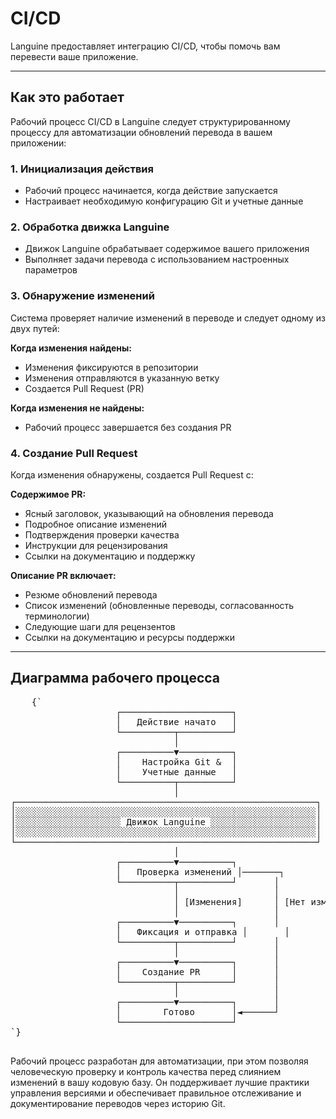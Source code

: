 # CI/CD

Languine предоставляет интеграцию CI/CD, чтобы помочь вам перевести ваше приложение.

---

## Как это работает

Рабочий процесс CI/CD в Languine следует структурированному процессу для автоматизации обновлений перевода в вашем приложении:

### 1. Инициализация действия
- Рабочий процесс начинается, когда действие запускается
- Настраивает необходимую конфигурацию Git и учетные данные

### 2. Обработка движка Languine
- Движок Languine обрабатывает содержимое вашего приложения
- Выполняет задачи перевода с использованием настроенных параметров

### 3. Обнаружение изменений
Система проверяет наличие изменений в переводе и следует одному из двух путей:

**Когда изменения найдены:**
- Изменения фиксируются в репозитории
- Изменения отправляются в указанную ветку
- Создается Pull Request (PR)

**Когда изменения не найдены:**
- Рабочий процесс завершается без создания PR

### 4. Создание Pull Request
Когда изменения обнаружены, создается Pull Request с:

**Содержимое PR:**
- Ясный заголовок, указывающий на обновления перевода
- Подробное описание изменений
- Подтверждения проверки качества
- Инструкции для рецензирования
- Ссылки на документацию и поддержку

**Описание PR включает:**
- Резюме обновлений перевода
- Список изменений (обновленные переводы, согласованность терминологии)
- Следующие шаги для рецензентов
- Ссылки на документацию и ресурсы поддержки

---

## Диаграмма рабочего процесса

<div className="flex flex-col items-center justify-center p-4 h-[400px] sm:h-[500px] md:h-[650px]">
  <pre
    className="p-4 text-sm leading-5 mb-4 scale-[0.5] sm:scale-[0.65] md:scale-90 transform-gpu"
    style={{
      fontFamily: "monospace",
      whiteSpace: "pre",
      textAlign: "left",
    }}
  >
    {`
                    ┌─────────────────────┐
                    │   Действие начато   │
                    └──────────┬──────────┘
                               │
                    ┌──────────▼──────────┐
                    │    Настройка Git &  │
                    │    Учетные данные   │
                    └──────────┬──────────┘
                               │
┌─────────────────────────────────────────────────────────┐
│░░░░░░░░░░░░░░░░░░░░░░░░░░░░░░░░░░░░░░░░░░░░░░░░░░░░░░░░░│
│░░░░░░░░░░░░░░░░░░░░ Движок Languine ░░░░░░░░░░░░░░░░░░░░│
│░░░░░░░░░░░░░░░░░░░░░░░░░░░░░░░░░░░░░░░░░░░░░░░░░░░░░░░░░│
└─────────────────────────────────────────────────────────┘
                               │
                    ┌──────────▼──────────┐
                    │   Проверка изменений │───────┐
                    └──────────┬──────────┘       │
                               │                  │
                               │ [Изменения]      │ [Нет изменений]
                               │                  │
                    ┌──────────▼──────────┐       │
                    │   Фиксация и отправка │       │
                    └──────────┬──────────┘       │
                               │                  │
                    ┌──────────▼──────────┐       │
                    │    Создание PR      │       │
                    └──────────┬──────────┘       │
                               │                  │
                    ┌──────────▼──────────┐       │
                    │        Готово       │◄──────┘
                    └─────────────────────┘
`}
  </pre>
</div>

Рабочий процесс разработан для автоматизации, при этом позволяя человеческую проверку и контроль качества перед слиянием изменений в вашу кодовую базу. Он поддерживает лучшие практики управления версиями и обеспечивает правильное отслеживание и документирование переводов через историю Git.

